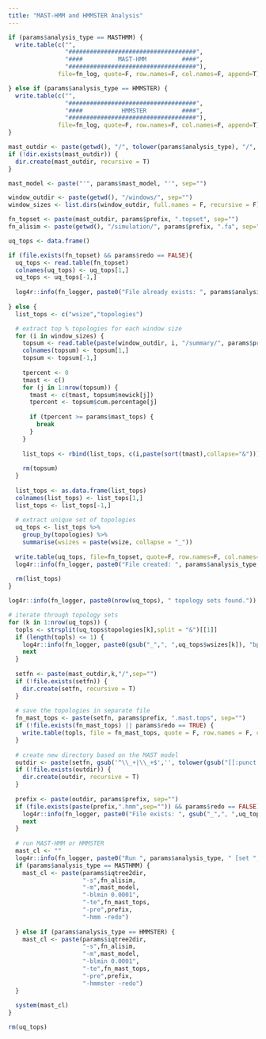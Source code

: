 ```yaml
---
title: "MAST-HMM and HMMSTER Analysis"
---
```


```r
if (params$analysis_type == MASTHMM) {
  write.table(c("",
                "####################################",
                "####          MAST-HMM          ####",
                "####################################"),
              file=fn_log, quote=F, row.names=F, col.names=F, append=T)

} else if (params$analysis_type == HMMSTER) {
  write.table(c("",
                "####################################",
                "####           HMMSTER          ####",
                "####################################"),
              file=fn_log, quote=F, row.names=F, col.names=F, append=T)
}

mast_outdir <- paste(getwd(), "/", tolower(params$analysis_type), "/", sep="")
if (!dir.exists(mast_outdir)) {
  dir.create(mast_outdir, recursive = T)
}

mast_model <- paste("'", params$mast_model, "'", sep="")

window_outdir <- paste(getwd(), "/windows/", sep="")
window_sizes <- list.dirs(window_outdir, full.names = F, recursive = F)

fn_topset <- paste(mast_outdir, params$prefix, ".topset", sep="")
fn_alisim <- paste(getwd(), "/simulation/", params$prefix, ".fa", sep="")
```

```r
uq_tops <- data.frame()

if (file.exists(fn_topset) && params$redo == FALSE){
  uq_tops <- read.table(fn_topset)
  colnames(uq_tops) <- uq_tops[1,]
  uq_tops <- uq_tops[-1,]
  
  log4r::info(fn_logger, paste0("File already exists: ", params$analysis_type, " topology sets. Skipped."))
  
} else {
  list_tops <- c("wsize","topologies")

  # extract top % topologies for each window size
  for (i in window_sizes) {
    topsum <- read.table(paste(window_outdir, i, "/summary/", params$prefix, ".topsum", sep=""))
    colnames(topsum) <- topsum[1,]
    topsum <- topsum[-1,]
    
    tpercent <- 0
    tmast <- c()
    for (j in 1:nrow(topsum)) {
      tmast <- c(tmast, topsum$newick[j])
      tpercent <- topsum$cum.percentage[j]
      
      if (tpercent >= params$mast_tops) {
        break
      }
    }
    
    list_tops <- rbind(list_tops, c(i,paste(sort(tmast),collapse="&")))
    
    rm(topsum)
  }
  
  list_tops <- as.data.frame(list_tops)
  colnames(list_tops) <- list_tops[1,]
  list_tops <- list_tops[-1,]
  
  # extract unique set of topologies
  uq_tops <- list_tops %>%
    group_by(topologies) %>% 
    summarise(wsizes = paste(wsize, collapse = "_"))
  
  write.table(uq_tops, file=fn_topset, quote=F, row.names=F, col.names=T)
  log4r::info(fn_logger, paste0("File created: ", params$analysis_type, " topology sets (", params$prefix, ".topset)."))
  
  rm(list_tops)
}
```

```r
log4r::info(fn_logger, paste0(nrow(uq_tops), " topology sets found."))

# iterate through topology sets
for (k in 1:nrow(uq_tops)) {
  topls <- strsplit(uq_tops$topologies[k],split = "&")[[1]]
  if (length(topls) <= 1) {
    log4r::info(fn_logger, paste0(gsub("_",", ",uq_tops$wsizes[k]), "bp [set ", k, "] has one or less topology. Skipped."))
    next
  }
  
  setfn <- paste(mast_outdir,k,"/",sep="")
  if (!file.exists(setfn)) {
    dir.create(setfn, recursive = T)
  }
  
  # save the topologies in separate file
  fn_mast_tops <- paste(setfn, params$prefix, ".mast.tops", sep="")
  if (!file.exists(fn_mast_tops) || params$redo == TRUE) {
    write.table(topls, file = fn_mast_tops, quote = F, row.names = F, col.names = F)
  }
  
  # create new directory based on the MAST model
  outdir <- paste(setfn, gsub('^\\_+|\\_+$','', tolower(gsub("[[:punct:]]","_",mast_model))), "/", sep="")
  if (!file.exists(outdir)) {
    dir.create(outdir, recursive = T)
  }
  
  prefix <- paste(outdir, params$prefix, sep="")
  if (file.exists(paste(prefix,".hmm",sep="")) && params$redo == FALSE) {
    log4r::info(fn_logger, paste0("File exists: ", gsub("_",", ",uq_tops$wsizes[k]), "bp HMM file [set ", k, "]. Skipped."))
    next
  }
  
  # run MAST-HMM or HMMSTER
  mast_cl <- ""
  log4r::info(fn_logger, paste0("Run ", params$analysis_type, " [set ", k, "]."))
  if (params$analysis_type == MASTHMM) {
    mast_cl <- paste(params$iqtree2dir,
                     "-s",fn_alisim,
                     "-m",mast_model,
                     "-blmin 0.0001",
                     "-te",fn_mast_tops,
                     "-pre",prefix,
                     "-hmm -redo")
    
  } else if (params$analysis_type == HMMSTER) {
    mast_cl <- paste(params$iqtree2dir,
                     "-s",fn_alisim,
                     "-m",mast_model,
                     "-blmin 0.0001",
                     "-te",fn_mast_tops,
                     "-pre",prefix,
                     "-hmmster -redo")
  }
  
  system(mast_cl)
}

rm(uq_tops)
```